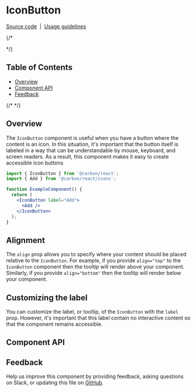 
# IconButton

[Source
code](https://github.com/carbon-design-system/carbon/tree/main/packages/react/src/components/IconButton)
&nbsp;|&nbsp;
[Usage guidelines](https://www.carbondesignsystem.com/components/button/usage)

{/* <!-- START doctoc generated TOC please keep comment here to allow auto update -->
<!-- DON'T EDIT THIS SECTION, INSTEAD RE-RUN doctoc TO UPDATE --> */}

## Table of Contents

- [Overview](#overview)
- [Component API](#component-api)
- [Feedback](#feedback)

{/* <!-- END doctoc generated TOC please keep comment here to allow auto update --> */}

## Overview

The `IconButton` component is useful when you have a button where the
content is an icon. In this situation, it's important that the button itself is
labeled in a way that can be understandable by mouse, keyboard, and screen
readers. As a result, this component makes it easy to create accessible icon buttons

```jsx
import { IconButton } from '@carbon/react';
import { Add } from '@carbon/react/icons';

function ExampleComponent() {
  return (
    <IconButton label="Add">
      <Add />
    </IconButton>
  );
}
```

## Alignment

The `align` prop allows you to specify where your content should be placed
relative to the `IconButton`. For example, if you provide `align="top"` to the
`IconButton` component then the tooltip will render above your component.
Similarly, if you provide `align="bottom"` then the tooltip will render below
your component.

## Customizing the label

You can customize the label, or tooltip, of the `IconButton` with the `label`
prop. However, it's important that this label contain no interactive content so
that the component remains accessible.

## Component API

<ArgsTable />

## Feedback

Help us improve this component by providing feedback, asking questions on Slack,
or updating this file on
[GitHub](https://github.com/carbon-design-system/carbon/edit/main/packages/react/src/components/IconButton/IconButton.mdx).
